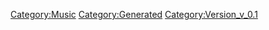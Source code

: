 {{Music
 |Name=ニンジーン Loves you yeah!
 |ID=6
 |Cov=6
 |Cd=6
 |Nam=6
 |Div=6
 |Ma=1
 |SerieId=2
 |SerieLogoId=2
 |WavId=6
 |VariationId=0
 |Dsc=6
 |Strt=10
 |ValkyrieBattle=1
 |ValkyrieIntro=1
 |ValkyrieIntroSky=1
 |DivaSolo=1
 |DivaMulti=2
 |Exp=1
 |OfficialName=ニンジーン Loves you yeah!
 |VocalName=ランカ・リー＝中島愛
 |Description=作品：マクロスF<br /><br />歌手：ランカ・リー＝中島愛<br /><br />作詞：一倉宏<br />作曲：菅野よう子
 |StoryTitle=「7種のビタミン大集合！」
 |StoryDesc=大好きな歌を歌うため、憧れのシェリルに近づくために<br />デビューしたてのランカはさまざまな仕事をこなす。しかし<br />その仕事は夢に見たものとは程遠いものばかりだった。<br /><br />とあるショッピングモールの片隅でニンジンの被り物を<br />被ったランカは、一生懸命、CMソングを歌う。
 |BuyURL=https://recochoku.jp/song/S20154467/single?ds=34295882
 |BannerId=3
 |AnmStoreURL=https://anime.dmkt-sp.jp/animestore/ci_pc?workId=20494
}}
[[Category:Music]]
[[Category:Generated]]
[[Category:Version_v_0.1]]
